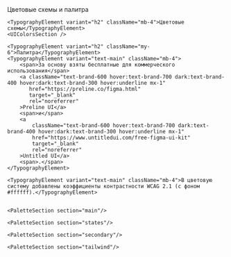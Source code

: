 
<Meta title="Палитра"/>

<Unstyled>
    <TypographyElement variant="h1" className="mb-10">Цветовые схемы и палитра</TypographyElement>

    <TypographyElement variant="h2" className="mb-4">Цветовые схемы</TypographyElement>
    <UIColorsSection />

    <TypographyElement variant="h2" className="my-6">Палитра</TypographyElement>
    <TypographyElement variant="text-main" className="mb-4">
        <span>За основу взяты бесплатные для коммерческого использования</span>
        <a className="text-brand-600 hover:text-brand-700 dark:text-brand-400 hover:dark:text-brand-300 hover:underline mx-1"
           href="https://preline.co/figma.html"
           target="_blank"
           rel="noreferrer"
        >Preline UI</a>
        <span>и</span>
        <a
            className="text-brand-600 hover:text-brand-700 dark:text-brand-400 hover:dark:text-brand-300 hover:underline mx-1"
            href="https://www.untitledui.com/free-figma-ui-kit"
            target="_blank"
            rel="noreferrer"
        >Untitled UI</a>
        <span>.</span>
    </TypographyElement>

    <TypographyElement variant="text-main" className="mb-4">В цветовую систему добавлены коэффициенты контрастности WCAG 2.1 (с фоном #ffffff).</TypographyElement>


    <PaletteSection section="main"/>

    <PaletteSection section="states"/>

    <PaletteSection section="secondary"/>

    <PaletteSection section="tailwind"/>

</Unstyled>